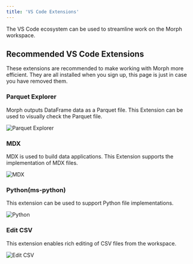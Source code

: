 ```yaml
---
title: 'VS Code Extensions'
---
```


The VS Code ecosystem can be used to streamline work on the Morph workspace.

## Recommended VS Code Extensions

These extensions are recommended to make working with Morph more efficient. They are all installed when you sign up, this page is just in case you have removed them.

### Parquet Explorer

Morph outputs DataFrame data as a Parquet file. This Extension can be used to visually check the Parquet file.

<img
  src="/assets/images/docs/vscode-extension-parquet-explorer.png"
  alt="Parquet Explorer"
/>

### MDX

MDX is used to build data applications. This Extension supports the implementation of MDX files.

<img
  src="/assets/images/docs/vscode-extension-mdx.png"
  alt="MDX"
/>

### Python(ms-python)

This extension can be used to support Python file implementations.

<img
  src="/assets/images/docs/vscode-extension-python.png"
  alt="Python"
/>

### Edit CSV

This extension enables rich editing of CSV files from the workspace.

<img
  src="/assets/images/docs/vscode-extension-edit-csv.png"
  alt="Edit CSV"
/>
